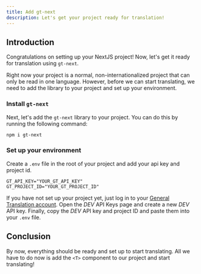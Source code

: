 ```yaml
---
title: Add gt-next
description: Let's get your project ready for translation!
---
```



## Introduction

Congratulations on setting up your NextJS project! Now, let's get it ready for translation using `gt-next`.

Right now your project is a normal, non-internationalized project that can only be read in one language.
However, before we can start translating, we need to add the library to your project and set up your environment.

### Install `gt-next`
Next, let's add the `gt-next` library to your project. You can do this by running the following command:

```bash copy
npm i gt-next
```

### Set up your environment
Create a `.env` file in the root of your project and add your api key and project id.

```dotenv copy
GT_API_KEY="YOUR_GT_API_KEY"
GT_PROJECT_ID="YOUR_GT_PROJECT_ID"
```

If you have not set up your project yet, just log in to your [General Translation account](https://wwww.generaltranslation.com/signin).
Open the *DEV* API Keys page and create a new *DEV* API key.
Finally, copy the *DEV* API key and project ID and paste them into your `.env` file.

## Conclusion
By now, everything should be ready and set up to start translating.
All we have to do now is add the `<T>` component to our project and start translating!
